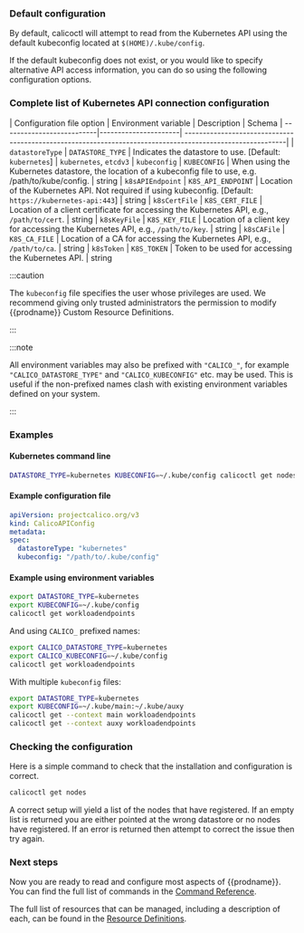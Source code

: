 ### Default configuration

By default, calicoctl will attempt to read from the Kubernetes API using the default kubeconfig located at `$(HOME)/.kube/config`.

If the default kubeconfig does not exist, or you would like to specify alternative API access information, you can do so using the following configuration options.

### Complete list of Kubernetes API connection configuration

| Configuration file option | Environment variable | Description                                                                                               | Schema
| --------------------------|----------------------| ----------------------------------------------------------------------------------------------------------|
| `datastoreType`           | `DATASTORE_TYPE`     | Indicates the datastore to use. [Default: `kubernetes`]                                                       | `kubernetes`, `etcdv3`
| `kubeconfig`              | `KUBECONFIG`         | When using the Kubernetes datastore, the location of a kubeconfig file to use, e.g. /path/to/kube/config. | string
| `k8sAPIEndpoint`          | `K8S_API_ENDPOINT`   | Location of the Kubernetes API. Not required if using kubeconfig. [Default: `https://kubernetes-api:443`] | string
| `k8sCertFile`             | `K8S_CERT_FILE`      | Location of a client certificate for accessing the Kubernetes API, e.g., `/path/to/cert`.                 | string
| `k8sKeyFile`              | `K8S_KEY_FILE`       | Location of a client key for accessing the Kubernetes API, e.g., `/path/to/key`.                          | string
| `k8sCAFile`               | `K8S_CA_FILE`        | Location of a CA for accessing the Kubernetes API, e.g., `/path/to/ca`.                                   | string
| `k8sToken`                | `K8S_TOKEN`          | Token to be used for accessing the Kubernetes API.                                                        | string


:::caution

The `kubeconfig` file specifies the user whose privileges are used. We recommend
giving only trusted administrators the permission to modify {{prodname}}
Custom Resource Definitions.

:::

:::note

All environment variables may also be prefixed with `"CALICO_"`, for
example `"CALICO_DATASTORE_TYPE"` and `"CALICO_KUBECONFIG"` etc. may be used.
This is useful if the non-prefixed names clash with existing environment
variables defined on your system.

:::


### Examples

#### Kubernetes command line

```bash
DATASTORE_TYPE=kubernetes KUBECONFIG=~/.kube/config calicoctl get nodes
```

#### Example configuration file

```yaml
apiVersion: projectcalico.org/v3
kind: CalicoAPIConfig
metadata:
spec:
  datastoreType: "kubernetes"
  kubeconfig: "/path/to/.kube/config"
```

#### Example using environment variables

```bash
export DATASTORE_TYPE=kubernetes
export KUBECONFIG=~/.kube/config
calicoctl get workloadendpoints
```

And using `CALICO_` prefixed names:

```bash
export CALICO_DATASTORE_TYPE=kubernetes
export CALICO_KUBECONFIG=~/.kube/config
calicoctl get workloadendpoints
```

With multiple `kubeconfig` files:

```bash
export DATASTORE_TYPE=kubernetes
export KUBECONFIG=~/.kube/main:~/.kube/auxy
calicoctl get --context main workloadendpoints
calicoctl get --context auxy workloadendpoints
```

### Checking the configuration

Here is a simple command to check that the installation and configuration is
correct.

```bash
calicoctl get nodes
```

A correct setup will yield a list of the nodes that have registered.  If an
empty list is returned you are either pointed at the wrong datastore or no
nodes have registered.  If an error is returned then attempt to correct the
issue then try again.


### Next steps

Now you are ready to read and configure most aspects of {{prodname}}.  You can
find the full list of commands in the
[Command Reference](../../../calico-enterprise/reference/calicoctl/overview.mdx).

The full list of resources that can be managed, including a description of each,
can be found in the
[Resource Definitions](../../../calico-enterprise/reference/resources/overview.mdx).
